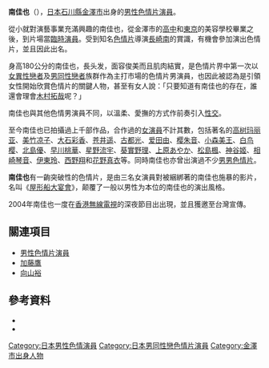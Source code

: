 {{No footnotes|time=2022-02-11T23:36:34+00:00}}
{{Advert|time=2020-07-04T09:29:41+00:00}}
'''南佳也'''（{{bd|1971年|1月24日|catIdx=Minami, Yoshiya}}），[[日本|日本]][[石川縣|石川縣]][[金澤市|金澤市]]出身的[[男性色情片演員|男性色情片演員]]。

從小就對演藝事業充滿興趣的南佳也，從金澤市的[[高中|高中]]和[[東京|東京]]的美容學校畢業之後，到片場當[[臨時演員|臨時演員]]。受到知名[[色情片|色情片]]導演[[長崎南|長崎南]]的賞識，有機會參加演出色情片，並且因此出名。

身高180公分的南佳也，長头发，面容俊美而且肌肉結實，是色情片界中第一次以[[女異性戀者|女異性戀者]]及[[男同性戀者|男同性戀者]]族群作為主打市場的色情片男演員，也因此被認為是引領女性開始欣賞色情片的關鍵人物，甚至有女人說：「只要知道有南佳也的存在，誰還會理會[[木村拓哉|木村拓哉]]呢？」 

南佳也與其他色情男演員不同，以溫柔、愛撫的方式作前奏引入[[性交|性交]]。

至今南佳也已拍攝過上千部作品，合作過的[[女演員|女演員]]不計其數，包括著名的[[高树玛丽亚|高树玛丽亚]]、[[美竹凉子|美竹凉子]]、[[大石彩香|大石彩香]]、[[苍井遥|苍井遥]]、[[古都光|古都光]]、[[爱田由|爱田由]]、[[樱朱音|樱朱音]]、[[小森美王|小森美王]]、[[白鸟樱|白鸟樱]]、[[北島優|北島優]]、[[早川桃華|早川桃華]]、[[星野流宇|星野流宇]]、[[葵實野理|葵實野理]]、[[上原あやか|上原あやか]]、[[松島楓|松島楓]]、[[神谷姬|神谷姬]]、[[相崎琴音|相崎琴音]]、[[伊東玲|伊東玲]]、[[西野翔|西野翔]]和[[花野真衣|花野真衣]]等。同時南佳也亦曾出演過不少[[男男色情片|男男色情片]]。

'''南佳也'''有一齣突破性的色情片，是由三名女演員對被綑綁著的南佳也施暴的影片，名叫《[[屋形船大宴會|屋形船大宴會]]》，颠覆了一般以男性为本位的南佳也的演出風格。

2004年南佳也一度在[[香港|香港]][[電視廣播有限公司|無線電視]]的深夜節目出出現，並且獲邀至台灣宣傳。

==關連項目==
* [[男性色情片演員|男性色情片演員]]
* [[加藤鷹|加藤鷹]]
* [[向山裕|向山裕]]

==參考資料==
* {{cite web|author=劉黎兒|date=2003年|title=《黎兒純愛俱樂部：上班族優先入場》|editor=方智|ISBN=9576798892}}
* {{cite web|author=石國威|url=http://the-sun.orisun.com/channels/news/20040330/20040330021602_0001_1.html|title=《競爭激烈新人輩出》|publisher=香港太陽報|date=2004年3月30日|access-date=2005年12月31日|archive-date=2012年12月21日|archive-url=https://web.archive.org/web/20121221105452/http://the-sun.orisun.com/channels/news/20040330/20040330021602_0001_1.html|dead-url=no}}

{{Pornstar-stub}}
{{DEFAULTSORT:Minami, Yoshiya}}
[[Category:日本男性色情演員|Category:日本男性色情演員]]
[[Category:日本男同性戀色情片演員|Category:日本男同性戀色情片演員]]
[[Category:金澤市出身人物|Category:金澤市出身人物]]